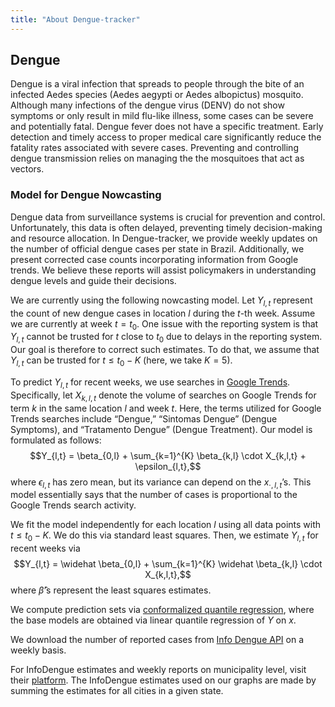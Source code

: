 ```yaml
---
title: "About Dengue-tracker"
---
```


<meta name="viewport" content="width=device-width, initial-scale=1.0, maximum-scale=1.0, user-scalable=no" />

## Dengue

Dengue is a viral infection that spreads to people through the bite of an infected Aedes species (Aedes aegypti or Aedes albopictus) mosquito.
<!--
About half of the global population is currently at risk of contracting dengue fever, with an estimated 100 to 400 million infections occurring annually. Dengue is prevalent in tropical and subtropical regions worldwide, primarily in urban and semi-urban areas.
-->
Although many infections of the dengue virus (DENV) do not show symptoms or only result in mild flu-like illness, some cases can be severe and potentially fatal. Dengue fever does not have a specific treatment. Early detection and timely access to proper medical care significantly reduce the fatality rates associated with severe cases. Preventing and controlling dengue transmission relies on managing the the mosquitoes that act as vectors.


### Model for Dengue Nowcasting

Dengue data from surveillance systems is crucial for prevention and control. Unfortunately, this data is often delayed, preventing timely decision-making and resource allocation. In Dengue-tracker, we provide weekly updates on the number of official dengue cases per state in Brazil. Additionally, we present corrected case counts incorporating information from Google trends. We believe these reports will assist policymakers in understanding dengue levels and guide their decisions.


We are currently using the following nowcasting model.
Let $Y_{l,t}$ represent the count of new dengue cases in location $l$ during the $t$-th week. Assume we are currently at week $t=t_0$. One issue with the reporting system is that $Y_{l,t}$ cannot be trusted for $t$ close to $t_0$ due to delays in the reporting system. Our goal is therefore to correct such estimates. To do that, we assume that $Y_{l,t}$ can be trusted for $t\leq t_0-K$ (here, we take $K=5$).

To predict $Y_{l,t}$ for recent weeks, we use searches in [Google Trends](https://trends.google.com.br/trends/){target="_blank"}. Specifically, let $X_{k,l,t}$ denote the volume of searches on Google Trends for term $k$ in the same location $l$ and week $t$. Here, the terms utilized for Google Trends searches include "Dengue," "Sintomas Dengue" (Dengue Symptoms), and "Tratamento Dengue" (Dengue Treatment). Our model is formulated as follows: $$Y_{l,t} = \beta_{0,l} + \sum_{k=1}^{K} \beta_{k,l} \cdot X_{k,l,t} + \epsilon_{l,t},$$
where $\epsilon_{l,t}$ has zero mean, but its variance can depend on the $x_{\cdot,l,t}$'s.
This model essentially says that the number of cases is proportional to the Google Trends search activity.

We fit the model independently for each location $l$ using all data points with $t \leq t_0-K$. We do this via standard least squares. Then, we estimate $Y_{l,t}$ for recent weeks via $$Y_{l,t} = \widehat \beta_{0,l} + \sum_{k=1}^{K} \widehat \beta_{k,l} \cdot X_{k,l,t},$$ where $\widehat \beta$'s represent the least squares estimates.

We compute prediction sets via [conformalized quantile regression](https://proceedings.neurips.cc/paper_files/paper/2019/file/5103c3584b063c431bd1268e9b5e76fb-Paper.pdf){target="_blank"}, where the base models are obtained via linear quantile regression of $Y$ on $x$.

We download the number of reported cases from [Info Dengue API](https://info.dengue.mat.br/services/){target="_blank"} on a weekly basis.

For InfoDengue estimates and weekly reports on municipality level, visit their [platform](https://info.dengue.mat.br/){target="_blank"}. The InfoDengue estimates used on our graphs are made by summing the estimates for all cities in a given state.
